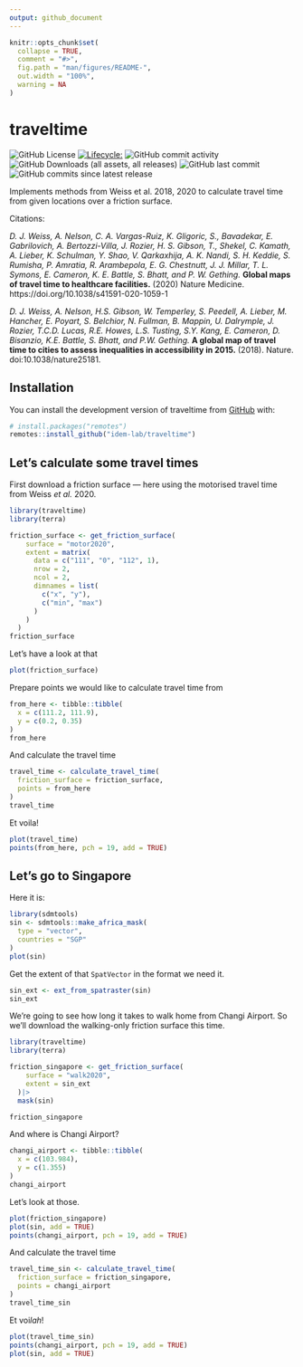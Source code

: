 ```yaml
---
output: github_document
---
```


<!-- README.md is generated from README.Rmd. Please edit that file -->

```r
knitr::opts_chunk$set(
  collapse = TRUE,
  comment = "#>",
  fig.path = "man/figures/README-",
  out.width = "100%",
  warning = NA
)
```

# traveltime


![GitHub License](https://img.shields.io/github/license/geryan/traveltime)
[![Lifecycle:](https://img.shields.io/badge/lifecycle-experimental-orange.svg)](https://lifecycle.r-lib.org/articles/stages.html#experimental)
![GitHub commit activity](https://img.shields.io/github/commit-activity/w/geryan/traveltime)
![GitHub Downloads (all assets, all releases)](https://img.shields.io/github/downloads/geryan/traveltime/total)
![GitHub last commit](https://img.shields.io/github/last-commit/geryan/traveltime)
![GitHub commits since latest release](https://img.shields.io/github/commits-since/geryan/traveltime/latest)

Implements methods from Weiss et al. 2018, 2020 to calculate travel time from
given locations over a friction surface.

Citations:

*D. J. Weiss, A. Nelson, C. A. Vargas-Ruiz, K. Gligoric, S., Bavadekar, E.
Gabrilovich, A. Bertozzi-Villa, J. Rozier, H. S. Gibson, T., Shekel, C. Kamath,
A. Lieber, K. Schulman, Y. Shao, V. Qarkaxhija, A. K. Nandi, S. H. Keddie, S.
Rumisha, P. Amratia, R. Arambepola, E. G. Chestnutt, J. J. Millar, T. L. Symons,
E. Cameron, K. E. Battle, S. Bhatt, and P. W. Gething.* **Global maps of travel
time to healthcare facilities.** (2020) Nature Medicine.
https://doi.org/10.1038/s41591-020-1059-1

*D. J. Weiss, A. Nelson, H.S. Gibson, W. Temperley, S. Peedell, A. Lieber, M.
Hancher, E. Poyart, S. Belchior, N. Fullman, B. Mappin, U. Dalrymple, J. Rozier,
T.C.D. Lucas, R.E. Howes, L.S. Tusting, S.Y. Kang, E. Cameron, D. Bisanzio, K.E.
Battle, S. Bhatt, and P.W. Gething.* **A global map of travel time to cities to
assess inequalities in accessibility in 2015.** (2018). Nature.
doi:10.1038/nature25181.

## Installation

You can install the development version of traveltime from
[GitHub](https://github.com/) with:

``` r
# install.packages("remotes")
remotes::install_github("idem-lab/traveltime")
```

## Let's calculate some travel times

First download a friction surface — here using the motorised travel time from
Weiss *et al.* 2020.
```r
library(traveltime)
library(terra)

friction_surface <- get_friction_surface(
    surface = "motor2020",
    extent = matrix(
      data = c("111", "0", "112", 1),
      nrow = 2,
      ncol = 2,
      dimnames = list(
        c("x", "y"),
        c("min", "max")
      )
    )
  )
friction_surface
```

Let's have a look at that
```r
plot(friction_surface)
```

Prepare points we would like to calculate travel time from
```r
from_here <- tibble::tibble(
  x = c(111.2, 111.9),
  y = c(0.2, 0.35)
)
from_here
```

And calculate the travel time
```r
travel_time <- calculate_travel_time(
  friction_surface = friction_surface,
  points = from_here
)
travel_time
```

Et voila!
```r
plot(travel_time)
points(from_here, pch = 19, add = TRUE)
```

## Let's go to Singapore

Here it is:
```r
library(sdmtools)
sin <- sdmtools::make_africa_mask(
  type = "vector",
  countries = "SGP"
)
plot(sin)
```
Get the extent of that `SpatVector` in the format we need it.
```r
sin_ext <- ext_from_spatraster(sin)
sin_ext
```


We're going to see how long it takes to walk home from Changi Airport. So we'll 
download the walking-only friction surface this time.
```r
library(traveltime)
library(terra)

friction_singapore <- get_friction_surface(
    surface = "walk2020",
    extent = sin_ext
  )|> 
  mask(sin)

friction_singapore
```

And where is Changi Airport?
```r
changi_airport <- tibble::tibble(
  x = c(103.984),
  y = c(1.355)
)
changi_airport
```
Let's look at those.
```r
plot(friction_singapore)
plot(sin, add = TRUE)
points(changi_airport, pch = 19, add = TRUE)
```

And calculate the travel time
```r
travel_time_sin <- calculate_travel_time(
  friction_surface = friction_singapore,
  points = changi_airport
)
travel_time_sin
```

Et voi*lah*!
```r
plot(travel_time_sin)
points(changi_airport, pch = 19, add = TRUE)
plot(sin, add = TRUE)
```

